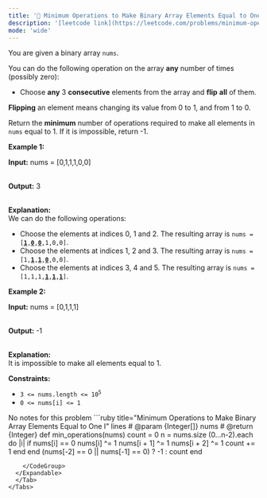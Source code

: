 ```yaml
---
title: '🧀 Minimum Operations to Make Binary Array Elements Equal to One I'
description: '[leetcode link](https://leetcode.com/problems/minimum-operations-to-make-binary-array-elements-equal-to-one-i/description/)'
mode: 'wide'
---
```

<Tabs>
  <Tab title="Question" icon="circle-question" iconType="regular">
    <Card>
      <p>You are given a <span data-keyword="binary-array">binary array</span> <code>nums</code>.</p>  <p>You can do the following operation on the array <strong>any</strong> number of times (possibly zero):</p>  <ul>  <li>Choose <strong>any</strong> 3 <strong>consecutive</strong> elements from the array and <strong>flip</strong> <strong>all</strong> of them.</li> </ul>  <p><strong>Flipping</strong> an element means changing its value from 0 to 1, and from 1 to 0.</p>  <p>Return the <strong>minimum</strong> number of operations required to make all elements in <code>nums</code> equal to 1. If it is impossible, return -1.</p>   <p><strong class="example">Example 1:</strong></p>  <div class="example-block"> <p><strong>Input:</strong> <span class="example-io">nums = [0,1,1,1,0,0]</span></p>  <p><br/> <strong>Output:</strong> <span class="example-io">3</span></p>  <p><br/> <strong>Explanation:</strong><br /> We can do the following operations:</p>  <ul>  <li>Choose the elements at indices 0, 1 and 2. The resulting array is <code>nums = [<u><strong>1</strong></u>,<u><strong>0</strong></u>,<u><strong>0</strong></u>,1,0,0]</code>.</li>  <li>Choose the elements at indices 1, 2 and 3. The resulting array is <code>nums = [1,<u><strong>1</strong></u>,<u><strong>1</strong></u>,<strong><u>0</u></strong>,0,0]</code>.</li>  <li>Choose the elements at indices 3, 4 and 5. The resulting array is <code>nums = [1,1,1,<strong><u>1</u></strong>,<u><strong>1</strong></u>,<u><strong>1</strong></u>]</code>.</li> </ul> </div>  <p><strong class="example">Example 2:</strong></p>  <div class="example-block"> <p><strong>Input:</strong> <span class="example-io">nums = [0,1,1,1]</span></p>  <p><br/> <strong>Output:</strong> <span class="example-io">-1</span></p>  <p><br/> <strong>Explanation:</strong><br /> It is impossible to make all elements equal to 1.</p> </div>   <p><strong>Constraints:</strong></p>  <ul>  <li><code>3 &lt;= nums.length &lt;= 10<sup>5</sup></code></li>  <li><code>0 &lt;= nums[i] &lt;= 1</code></li> </ul> 
    </Card>
  </Tab>
  <Tab title="Solution" icon="lightbulb" iconType="regular" >
    <Card>
      No notes for this problem
    </Card>
  <Expandable title="code">
    <CodeGroup dropdown>
```ruby title="Minimum Operations to Make Binary Array Elements Equal to One I" lines
# @param {Integer[]} nums
# @return {Integer}
def min_operations(nums)
  count = 0
  n = nums.size
  (0...n-2).each do |i|
    if nums[i] == 0
      nums[i] ^= 1
      nums[i + 1] ^= 1
      nums[i + 2] ^= 1
      count += 1
    end
  end
  (nums[-2] == 0 || nums[-1] == 0) ? -1 : count  
end

```
    </CodeGroup>
  </Expandable>
  </Tab>
</Tabs>